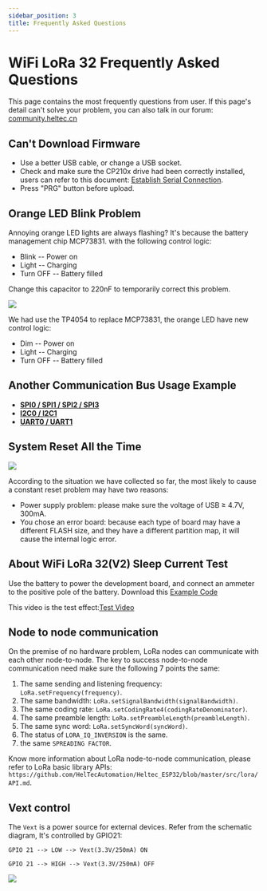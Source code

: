 ```yaml
---
sidebar_position: 3
title: Frequently Asked Questions
---
```

# WiFi LoRa 32 Frequently Asked Questions



This page contains the most frequently questions from user. If this page's detail can't solve your problem, you can also talk in our forum: [community.heltec.cn](http://community.heltec.cn/)

## Can't Download Firmware

- Use a better USB cable, or change a USB socket.
- Check and make sure the CP210x drive had been correctly installed, users can refer to this document: [Establish Serial Connection](https://heltec-automation-docs.readthedocs.io/en/latest/general/establish_serial_connection.html).
- Press "PRG" button before upload.

## Orange LED Blink Problem

Annoying orange LED lights are always flashing? It's because the battery management chip MCP73831. with the following control logic:

- Blink -- Power on
- Light -- Charging
- Turn OFF -- Battery filled

Change this capacitor to 220nF to temporarily correct this problem.

![](img/frequently_asked_questions/replcae.png)

We had use the TP4054 to replace MCP73831, the orange LED have new control logic:

- Dim -- Power on
- Light -- Charging
- Turn OFF -- Battery filled

## Another Communication Bus Usage Example

- **[SPI0 / SPI1 / SPI2 / SPI3](https://github.com/Heltec-Aaron-Lee/WiFi_Kit_series/tree/master/esp32/libraries/SPI/examples/SPI_Multiple_Buses)**
- **[I2C0 / I2C1](https://github.com/HelTecAutomation/Heltec_ESP32/blob/master/examples/ESP32/I2C1_Scanner/I2C1_Scanner.ino)**
- **[UART0 / UART1](https://github.com/HelTecAutomation/Heltec_ESP32/blob/master/examples/ESP32/Serial2/Serial2.ino)**

## System Reset All the Time

![](img/frequently_asked_questions/resetallthetime.png)

According to the situation we have collected so far, the most likely to cause a constant reset problem may have two reasons:

- Power supply problem: please make sure the voltage of USB ≥ 4.7V, 300mA.
- You chose an error board: because each type of board may have a different FLASH size, and they have a different partition map, it will cause the internal logic error.

## About WiFi LoRa 32(V2) Sleep Current Test

Use the battery to power the development board, and connect an ammeter to the positive pole of the battery. Download this [Example Code](https://github.com/HelTecAutomation/Heltec_ESP32/blob/master/examples/Low_Power/Low_Power.ino)

This video is the test effect:[Test Video](https://v.youku.com/v_show/id_XNDI2NTE1NTQ3Ng==.html?spm=a2h3j.8428770.3416059.1)

## Node to node communication

On the premise of no hardware problem, LoRa nodes can communicate with each other node-to-node. The key to success node-to-node communication need make sure the following 7 points the same:

1.  The same sending and listening frequency: `LoRa.setFrequency(frequency)`.
2.  The same bandwidth: `LoRa.setSignalBandwidth(signalBandwidth)`.
3.  The same coding rate: `LoRa.setCodingRate4(codingRateDenominator)`.
4.  The same preamble length: `LoRa.setPreambleLength(preambleLength)`.
5.  The same sync word: `LoRa.setSyncWord(syncWord)`.
6.  The status of `LORA_IQ_INVERSION` is the same.
7.  the same `SPREADING FACTOR`.

Know more information about LoRa node-to-node communication, please refer to LoRa basic library APIs: `https://github.com/HelTecAutomation/Heltec_ESP32/blob/master/src/lora/API.md`.

## Vext control

The `Vext` is a power source for external devices. Refer from the schematic diagram, It's controlled by GPIO21:

`GPIO 21 --> LOW --> Vext(3.3V/250mA) ON`

`GPIO 21 --> HIGH --> Vext(3.3V/250mA) OFF`

![](img/frequently_asked_questions/03.png)
